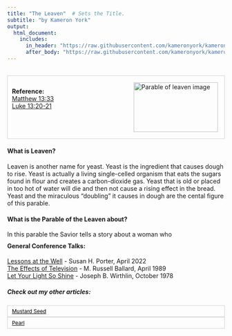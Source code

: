 ```yaml
---
title: "The Leaven"  # Sets the Title.
subtitle: "by Kameron York"
output:
  html_document:
    includes:
      in_header: "https://raw.githubusercontent.com/kameronyork/kameronyork.github.io/main/parables/headers/leaven-header.html"
      after_body: "https://raw.githubusercontent.com/kameronyork/kameronyork.github.io/main/parables/footer.html"
---
```

<br>
<div style="border: 1px solid lightgray; padding: 10px; overflow: hidden;">
<img src="https://raw.githubusercontent.com/kameronyork/kameronyork.github.io/main/docs/assets/leaven.jpeg" alt="Parable of leaven image" style="float: right; width: 195px; height: 115px; padding: 5px;">
<br>
<h4 style="text-align: left; margin: 0;">Reference:</h4>
<p style="text-align: left; margin: 0;">
<a href="https://www.churchofjesuschrist.org/study/scriptures/nt/matt/13?lang=eng&id=33#p33" target="_blank">Matthew 13:33</a><br>
<a href="https://www.churchofjesuschrist.org/study/scriptures/nt/luke/13?lang=eng&id=20-21#p20" target="_blank">Luke 13:20-21</a><br>
</p>
</div>

#### What is Leaven?

Leaven is another name for yeast.  Yeast is the ingredient that causes dough to rise.  Yeast is actually a living single-celled organism that eats the sugars found in flour and creates a carbon-dioxide gas.  Yeast that is old or placed in too hot of water will die and then not cause a rising effect in the bread.  Yeast and the miraculous "doubling" it causes in dough are the cental figure of this parable.

#### What is the Parable of the Leaven about?

In this parable the Savior tells a story about a woman who 


<div style="margin-top: -10px;">
#### General Conference Talks:
<a href="https://www.churchofjesuschrist.org/study/general-conference/2022/04/32porter">Lessons at the Well</a> - Susan H. Porter, April 2022<br>
<a href="https://www.churchofjesuschrist.org/study/general-conference/1989/04/the-effects-of-television">The Effects of Television</a> - M. Russell Ballard, April 1989<br>
<a href="https://www.churchofjesuschrist.org/study/general-conference/1978/10/let-your-light-so-shine">Let Your Light So Shine</a> - Joseph B. Wirthlin, October 1978<br>




##### Check out my other articles:

<link rel="stylesheet" href="https://kameronyork.github.io/scripting/themify-icons/themify-icons.css">
<div class="container">
<div class="row">
<div class="col-12 text-md-left">
<nav class="pagination mt-3">
<a class="nav nav-prev" href="https://kameronyork.com/parables/mustard-seed.html" style="background-color: transparent; color: black; padding: 5px 10px; border: 1px solid lightgray; cursor: pointer; white-space: nowrap; font-size: 12px; display: flex; align-items: center;" 
onmouseover="this.style.backgroundColor='lightgray';" 
onmouseout="this.style.backgroundColor='transparent';" 
onmousedown="this.style.backgroundColor='gray';" 
onmouseup="this.style.backgroundColor='lightgray';">
<i class="ti-arrow-left mr-2"></i>
<span style="display: none;" class="d-md-inline-block">Mustard Seed</span>
<span style="display: inline-block;" class="d-md-none">Mustard Seed</span>
</a>
<a class="nav nav-next ml-3" href="https://kameronyork.com/parables/pearl.html" style="background-color: transparent; color: black; padding: 5px 10px; border: 1px solid lightgray; cursor: pointer; white-space: nowrap; font-size: 12px; display: flex; align-items: center;" 
onmouseover="this.style.backgroundColor='lightgray';" 
onmouseout="this.style.backgroundColor='transparent';" 
onmousedown="this.style.backgroundColor='gray';" 
onmouseup="this.style.backgroundColor='lightgray';">
<span style="display: none;" class="d-md-inline-block">Pearl</span>
<span style="display: inline-block;" class="d-md-none">Pearl</span>
<i class="ti-arrow-right ml-2"></i>
</a>
</nav>
</div>
</div>
</div>